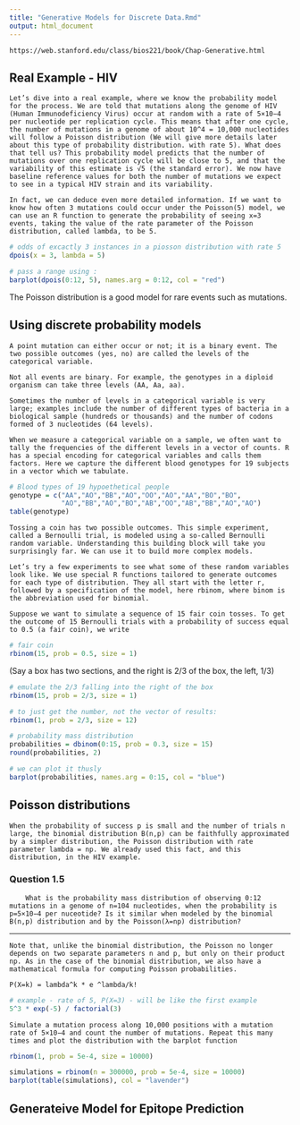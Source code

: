 ```yaml
---
title: "Generative Models for Discrete Data.Rmd"
output: html_document
---
```


    https://web.stanford.edu/class/bios221/book/Chap-Generative.html

## Real Example - HIV

    Let’s dive into a real example, where we know the probability model for the process. We are told that mutations along the genome of HIV (Human Immunodeficiency Virus) occur at random with a rate of 5×10−4 per nucleotide per replication cycle. This means that after one cycle, the number of mutations in a genome of about 10^4 = 10,000 nucleotides will follow a Poisson distribution (We will give more details later about this type of probability distribution. with rate 5). What does that tell us? This probability model predicts that the number of mutations over one replication cycle will be close to 5, and that the variability of this estimate is √5 (the standard error). We now have baseline reference values for both the number of mutations we expect to see in a typical HIV strain and its variability.

    In fact, we can deduce even more detailed information. If we want to know how often 3 mutations could occur under the Poisson(5) model, we can use an R function to generate the probability of seeing x=3 events, taking the value of the rate parameter of the Poisson distribution, called lambda, to be 5.

```R

# odds of excactly 3 instances in a piosson distribution with rate 5
dpois(x = 3, lambda = 5)
```

```R

# pass a range using :
barplot(dpois(0:12, 5), names.arg = 0:12, col = "red")
```


The Poisson distribution is a good model for rare events such as mutations.

## Using discrete probability models

    A point mutation can either occur or not; it is a binary event. The two possible outcomes (yes, no) are called the levels of the categorical variable.
    
    Not all events are binary. For example, the genotypes in a diploid organism can take three levels (AA, Aa, aa).
    
    Sometimes the number of levels in a categorical variable is very large; examples include the number of different types of bacteria in a biological sample (hundreds or thousands) and the number of codons formed of 3 nucleotides (64 levels).
    
    When we measure a categorical variable on a sample, we often want to tally the frequencies of the different levels in a vector of counts. R has a special encoding for categorical variables and calls them factors. Here we capture the different blood genotypes for 19 subjects in a vector which we tabulate.
    
```R

# Blood types of 19 hypoethetical people
genotype = c("AA","AO","BB","AO","OO","AO","AA","BO","BO",
             "AO","BB","AO","BO","AB","OO","AB","BB","AO","AO")
table(genotype)
```

    Tossing a coin has two possible outcomes. This simple experiment, called a Bernoulli trial, is modeled using a so-called Bernoulli random variable. Understanding this building block will take you surprisingly far. We can use it to build more complex models.
    
    Let’s try a few experiments to see what some of these random variables look like. We use special R functions tailored to generate outcomes for each type of distribution. They all start with the letter r, followed by a specification of the model, here rbinom, where binom is the abbreviation used for binomial.
    
    Suppose we want to simulate a sequence of 15 fair coin tosses. To get the outcome of 15 Bernoulli trials with a probability of success equal to 0.5 (a fair coin), we write
    
```R

# fair coin 
rbinom(15, prob = 0.5, size = 1)
```

(Say a box has two sections, and the right is 2/3 of the box, the left, 1/3)


```R

# emulate the 2/3 falling into the right of the box
rbinom(15, prob = 2/3, size = 1)

# to just get the number, not the vector of results:
rbinom(1, prob = 2/3, size = 12)

# probability mass distribution 
probabilities = dbinom(0:15, prob = 0.3, size = 15)
round(probabilities, 2)

# we can plot it thusly
barplot(probabilities, names.arg = 0:15, col = "blue")
```

## Poisson distributions

    When the probability of success p is small and the number of trials n large, the binomial distribution B(n,p) can be faithfully approximated by a simpler distribution, the Poisson distribution with rate parameter lambda = np. We already used this fact, and this distribution, in the HIV example.
    
### Question 1.5

        What is the probability mass distribution of observing 0:12 mutations in a genome of n=104 nucleotides, when the probability is p=5×10−4 per nuceotide? Is it similar when modeled by the binomial B(n,p) distribution and by the Poisson(λ=np) distribution?

---
    Note that, unlike the binomial distribution, the Poisson no longer depends on two separate parameters n and p, but only on their product np. As in the case of the binomial distribution, we also have a mathematical formula for computing Poisson probabilities.
    
    P(X=k) = lambda^k * e ^lambda/k!

```R

# example - rate of 5, P(X=3) - will be like the first example
5^3 * exp(-5) / factorial(3)
```

    Simulate a mutation process along 10,000 positions with a mutation rate of 5×10−4 and count the number of mutations. Repeat this many times and plot the distribution with the barplot function

```R

rbinom(1, prob = 5e-4, size = 10000)

simulations = rbinom(n = 300000, prob = 5e-4, size = 10000)
barplot(table(simulations), col = "lavender")
```


## Generateive Model for Epitope Prediction


